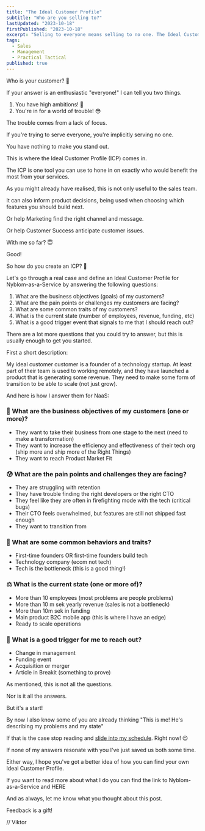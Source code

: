 ```yaml
---
title: "The Ideal Customer Profile"
subtitle: "Who are you selling to?"
lastUpdated: "2023-10-18"
firstPublished: "2023-10-18"
excerpt: "Selling to everyone means selling to no one. The Ideal Customer Profile is a tool you can use to gain clarity about who you are selling to. "
tags:
  - Sales
  - Management
  - Practical Tactical
published: true
---
```



Who is your customer? 🧐

If your answer is an enthusiastic "everyone!" I can tell you two things.

1. You have high ambitions! 🚀
2. You're in for a world of trouble! 😳

The trouble comes from a lack of focus.

If you're trying to serve everyone, you're implicitly serving no one.

You have nothing to make you stand out.

This is where the Ideal Customer Profile (ICP) comes in.

The ICP is one tool you can use to hone in on exactly who would benefit the most from your services.

As you might already have realised, this is not only useful to the sales team.

It can also inform product decisions, being used when choosing which features you should build next.

Or help Marketing find the right channel and message.

Or help Customer Success anticipate customer issues.

With me so far? 😇

Good!

So how do you create an ICP? 🤔

Let's go through a real case and define an Ideal Customer Profile for <Link href="/nyblom-as-a-service">Nyblom-as-a-Service</Link> by answering the following questions:

1. What are the business objectives (goals) of my customers?
2. What are the pain points or challenges my customers are facing?
3. What are some common traits of my customers?
4. What is the current state (number of employees, revenue, funding, etc)
5. What is a good trigger event that signals to me that I should reach out?

There are a lot more questions that you could try to answer, but this is usually enough to get you started.

First a short description:

My ideal customer customer is a founder of a technology startup. At least part of their team is used to working remotely, and they have launched a product that is generating some revenue. They need to make some form of transition to be able to scale (not just grow).

And here is how I answer them for NaaS:

### 🎯 What are the business objectives of my customers (one or more)?

- They want to take their business from one stage to the next (need to make a transformation)
- They want to increase the efficiency and effectiveness of their tech org (ship more and ship more of the Right Things)
- They want to reach Product Market Fit

### 😰 What are the pain points and challenges they are facing?

- They are struggling with retention
- They have trouble finding the right developers or the right CTO
- They feel like they are often in firefighting mode with the tech (critical bugs)
- Their CTO feels overwhelmed, but features are still not shipped fast enough
- They want to transition from

### 👥 What are some common behaviors and traits?

- First-time founders OR first-time founders build tech
- Technology company (ecom not tech)
- Tech is the bottleneck (this is a good thing!)

### ⚖️ What is the current state (one or more of)?

- More than 10 employees (most problems are people problems)
- More than 10 m sek yearly revenue (sales is not a bottleneck)
- More than 10m sek in funding
- Main product B2C mobile app (this is where I have an edge)
- Ready to scale operations

### 🚨 What is a good trigger for me to reach out?

- Change in management
- Funding event
- Acquisition or merger
- Article in Breakit (something to prove)

As mentioned, this is not all the questions.

Nor is it all the answers.

But it's a start!

By now I also know some of you are already thinking "This is me! He's describing my problems and my state"

If that is the case stop reading and [slide into my schedule](https://cal.com/nyblomio/discovery-call). Right now! 😉

If none of my answers resonate with you I've just saved us both some time.

Either way, I hope you've got a better idea of how you can find your own Ideal Customer Profile.

If you want to read more about what I do you can find the link to Nyblom-as-a-Service and <Link href="/nyblom-as-a-service">HERE</Link>

And as always, let me know what you thought about this post.

Feedback is a gift!

// Viktor
